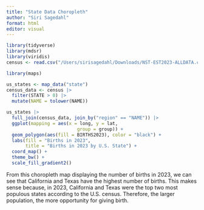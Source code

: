 ```yaml
---
title: "State Data Choropleth"
author: "Siri Sagedahl"
format: html
editor: visual
---
```


```r
library(tidyverse)
library(mdsr)
library(viridis)
census <- read.csv("/Users/sirisagedahl/Downloads/NST-EST2023-ALLDATA.csv")
```

```r
library(maps)

us_states <- map_data("state")
census_data <- census |> 
  filter(STATE > 0) |>
  mutate(NAME = tolower(NAME))

us_states |>
  full_join(census_data, join_by("region" == "NAME")) |>
  ggplot(mapping = aes(x = long, y = lat,
                          group = group)) + 
  geom_polygon(aes(fill = BIRTHS2023), color = "black") + 
  labs(fill = "Births in 2023",
       title = "Births in 2023 by U.S. State") +
  coord_map() + 
  theme_bw() +  
  scale_fill_gradient2() 
```

From this choropleth map displaying the number of births in 2023, we can see that California and Texas have the highest number of births. This makes sense because, in 2023, California and Texas were the top two most populous states according to the U.S. census. Therefore, the larger population, the more opportunity for giving birth.

